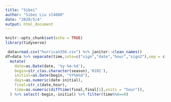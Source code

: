 ```yaml
---
title: "Sibei"
author: "Sibei Liu sl4660"
date: "2020/5/4"
output: html_document
---
```


```r
knitr::opts_chunk$set(echo = TRUE)
library(tidyverse)
```


```r
 data=read.csv("hurrican356.csv") %>% janitor::clean_names()
df=data %>% separate(time,into=c("sign","date","hour","sign2"),sep = c(1,9,18)) %>% select(-sign,-sign2) %>% group_by(id) %>%  
  mutate(
    date=as.Date(date, '%y-%m-%d'),
    begin=str_c(as.character(season),'0101'),
    initial=as.Date(begin, "%Y%m%d"),
    days=as.numeric(date-initial),
    final=str_c(date,hour),
    time=as.numeric(difftime(final,final[1],units = "hour")),
  ) %>% select(-begin,-initial) %>% filter(time%%6==0)
```

